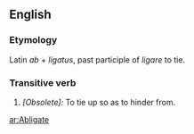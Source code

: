 ==English==

===Etymology===
Latin ''ab'' + ''ligatus'', past participle of ''ligare'' to tie.

===Transitive verb===
{{en-verb|abligat|ing}}

# ''[Obsolete]:'' To tie up so as to hinder from.

[[ar:Abligate]]